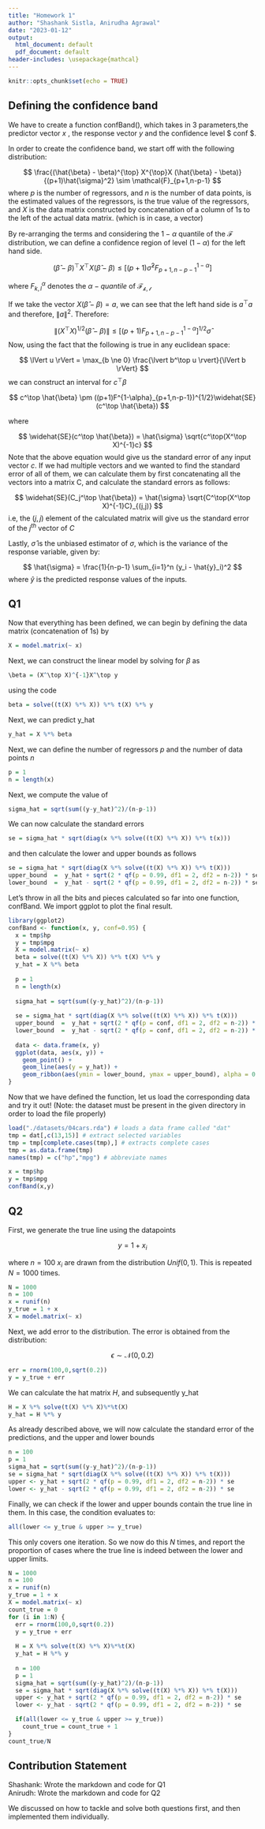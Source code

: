 ```yaml
---
title: "Homework 1"
author: "Shashank Sistla, Anirudha Agrawal"
date: "2023-01-12"
output:
  html_document: default
  pdf_document: default
header-includes: \usepackage{mathcal}
---
```


```r
knitr::opts_chunk$set(echo = TRUE)
```


## Defining the confidence band

We have to create a function confBand(), which takes in 3 parameters,the predictor vector $x$ , the response vector $y$ and the confidence level $ conf $.

In order to create the confidence band, we start off with the following distribution:

$$
\frac{(\hat{\beta} - \beta)^{\top} X^{\top}X (\hat{\beta} - \beta)}{(p+1)\hat{\sigma}^2} \sim \mathcal{F}_{p+1,n-p-1}
$$
where $p$ is the number of regressors, and $n$ is the number of data points, \hat{beta} is the estimated values of the regressors, \beta is the true value of the regressors, and $X$ is the data matrix constructed by concatenation of a column of 1s to the left of the actual data matrix. (which is in case, a vector)

By re-arranging the terms and considering the $1-\alpha$ quantile of the $\mathcal{F}$ distribution, we can define a confidence region of level $(1-\alpha)$ for the left hand side.

$$
(\hat{\beta} - \beta)^{\top} X^{\top}X (\hat{\beta} - \beta) \le [(p+1) \hat{\sigma}^2 F^{1-\alpha}_{p+1,n-p-1}]
$$

where $F^{\alpha}_{k,l}$ denotes the $\alpha-quantile$ of $\mathcal{F_{k,l}}$


If we take the vector $X(\hat{\beta} - \beta) = a$, we can see that the left hand side is $a^\top a$ and therefore, $\lVert a \rVert^2$. Therefore:

$$
\lVert (X^{\top}X)^{1/2} (\hat{\beta} - \beta) \rVert \le [(p+1)F^{1-\alpha}_{p+1,n-p-1}]^{1/2}\hat{\sigma}
$$
Now, using the fact that the following is true in any euclidean space:

$$
\lVert u \rVert = \max_{b \ne 0} \frac{\lvert b^\top u \rvert}{\lVert b \rVert}
$$
we can construct an interval for $c^{\top}\beta$

$$
  c^\top \hat{\beta} \pm ((p+1)F^{1-\alpha}_{p+1,n-p-1})^{1/2}\widehat{SE}(c^\top \hat{\beta})
$$

where

$$
\widehat{SE}(c^\top \hat{\beta}) = \hat{\sigma} \sqrt{c^\top(X^\top X)^{-1}c}
$$
Note that the above equation would give us the standard error of any input vector $c$. If we had multiple vectors and we wanted to find the standard error of all of them, we can calculate them by first concatenating all the vectors into a matrix C, and calculate the standard errors as follows:

$$
\widehat{SE}(C_j^\top \hat{\beta}) = \hat{\sigma} \sqrt{C^\top(X^\top X)^{-1}C}_{(j,j)}
$$
i.e, the $(j,j)$ element of the calculated matrix will give us the standard error of the $j^{th}$ vector of $C$

Lastly,  $\hat{\sigma}$ is the unbiased estimator of $\sigma$, which is the variance of the response variable, given by:

$$
\hat{\sigma} = \frac{1}{n-p-1} \sum_{i=1}^n (y_i - \hat{y}_i)^2
$$
where $\hat{y}$ is the predicted response values of the inputs.

## Q1

Now that everything has been defined, we can begin by defining the data matrix (concatenation of 1s) by

```r
X = model.matrix(~ x)
```


Next, we can construct the linear model by solving for $\beta$ as


```r
\beta = (X^\top X)^{-1}X^\top y
```

using the code

```r
beta = solve((t(X) %*% X)) %*% t(X) %*% y
```

Next, we can predict y_hat


```r
y_hat = X %*% beta
```


Next, we can define the number of regressors $p$ and the number of data points $n$

```r
p = 1
n = length(x)
```


Next, we compute the value of \hat{\sigma} 


```r
sigma_hat = sqrt(sum((y-y_hat)^2)/(n-p-1))
```



We can now calculate the standard errors

```r
se = sigma_hat * sqrt(diag(x %*% solve((t(X) %*% X)) %*% t(x)))
```


and then calculate the lower and upper bounds as follows

```r
se = sigma_hat * sqrt(diag(X %*% solve((t(X) %*% X)) %*% t(X)))
upper_bound  =  y_hat + sqrt(2 * qf(p = 0.99, df1 = 2, df2 = n-2)) * se
lower_bound  =  y_hat - sqrt(2 * qf(p = 0.99, df1 = 2, df2 = n-2)) * se
```


Let's throw in all the bits and pieces calculated so far into one function, confBand. We import ggplot to plot the final result.
```r
library(ggplot2)
confBand <- function(x, y, conf=0.95) {
  x = tmp$hp
  y = tmp$mpg
  X = model.matrix(~ x)
  beta = solve((t(X) %*% X)) %*% t(X) %*% y
  y_hat = X %*% beta
  
  p = 1
  n = length(x)
  
  sigma_hat = sqrt(sum((y-y_hat)^2)/(n-p-1))
  
  se = sigma_hat * sqrt(diag(X %*% solve((t(X) %*% X)) %*% t(X)))
  upper_bound  =  y_hat + sqrt(2 * qf(p = conf, df1 = 2, df2 = n-2)) * se
  lower_bound  =  y_hat - sqrt(2 * qf(p = conf, df1 = 2, df2 = n-2)) * se
  
  data <- data.frame(x, y)
  ggplot(data, aes(x, y)) +
    geom_point() +
    geom_line(aes(y = y_hat)) +
    geom_ribbon(aes(ymin = lower_bound, ymax = upper_bound), alpha = 0.2)
}
```

Now that we have defined the function, let us load the corresponding data and try it out! (Note: the dataset must be present in the given directory in order to load the file properly)

```r
load("./datasets/04cars.rda") # loads a data frame called "dat"
tmp = dat[,c(13,15)] # extract selected variables
tmp = tmp[complete.cases(tmp),] # extracts complete cases
tmp = as.data.frame(tmp)
names(tmp) = c("hp","mpg") # abbreviate names

x = tmp$hp
y = tmp$mpg
confBand(x,y)
```

## Q2

First, we generate the true line using the datapoints

$$
 y = 1 + x_i 
$$

where $n = 100$ $x_i$ are drawn from the distribution $Unif(0,1)$. This is repeated $N = 1000$ times.

```r
N = 1000
n = 100
x = runif(n)
y_true = 1 + x
X = model.matrix(~ x)
```

Next, we add error to the distribution. The error is obtained from the distribution:

$$
  \epsilon \sim \mathcal{N}(0,0.2)
$$
```r
err = rnorm(100,0,sqrt(0.2))
y = y_true + err
```

We can calculate the hat matrix $H$, and subsequently y_hat
```r

H = X %*% solve(t(X) %*% X)%*%t(X)
y_hat = H %*% y
```

As already described above, we will now calculate the standard error of the predictions, and the upper and lower bounds

```r
n = 100
p = 1
sigma_hat = sqrt(sum((y-y_hat)^2)/(n-p-1))
se = sigma_hat * sqrt(diag(X %*% solve((t(X) %*% X)) %*% t(X)))
upper <- y_hat + sqrt(2 * qf(p = 0.99, df1 = 2, df2 = n-2)) * se
lower <- y_hat - sqrt(2 * qf(p = 0.99, df1 = 2, df2 = n-2)) * se

```

Finally, we can check if the lower and upper bounds contain the true line in them. In this case, the condition evaluates to:

```r
all(lower <= y_true & upper >= y_true)
```
This only covers one iteration. So we now do this $N$ times, and report the proportion of cases where the true line is indeed between the lower and upper limits.

```r
N = 1000
n = 100
x = runif(n)
y_true = 1 + x
X = model.matrix(~ x)
count_true = 0
for (i in 1:N) {
  err = rnorm(100,0,sqrt(0.2))
  y = y_true + err
  
  H = X %*% solve(t(X) %*% X)%*%t(X)
  y_hat = H %*% y
  
  n = 100
  p = 1
  sigma_hat = sqrt(sum((y-y_hat)^2)/(n-p-1))
  se = sigma_hat * sqrt(diag(X %*% solve((t(X) %*% X)) %*% t(X)))
  upper <- y_hat + sqrt(2 * qf(p = 0.99, df1 = 2, df2 = n-2)) * se
  lower <- y_hat - sqrt(2 * qf(p = 0.99, df1 = 2, df2 = n-2)) * se

  if(all(lower <= y_true & upper >= y_true))
    count_true = count_true + 1
}
count_true/N

```

## Contribution Statement
Shashank: Wrote the markdown and code for Q1 \
Anirudh: Wrote the markdown and code for Q2 \

We discussed on how to tackle and solve both questions first, and then implemented them individually.

